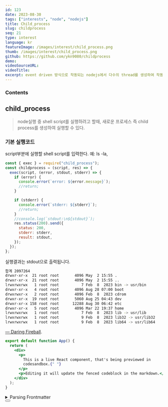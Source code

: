 ```yaml
---
id: 123
date: 2023-08-30
tags: ["interests", "node", "nodejs"]
title: Child_process
slug: childprocess
seq: 21
type: interest
language: kr
featureImage: /images/interest/child_process.png
thumb: /images/interest/child_process.png
github: https://github.com/ykn9080/childprocess
demo:
videoSourceURL:
videoTitle:
excerpt: event driven 방식으로 작동되는 nodejs에서 다수의 thread를 생성하여 작동하는 방식
---
```


### Contents

## child_process

> node실행 중 shell script를 실행하려고 할때, 새로운 프로세스 즉 child process를 생성하여 실행할 수 있다.

### 기본 실행코드

script부분에 실행할 shell script를 입력한다.
예: ls -la,

```js
const { exec } = require("child_process");
const childprocess = (script, res) => {
  exec(script, (error, stdout, stderr) => {
    if (error) {
      console.error(`error: ${error.message}`);
      //return;
    }

    if (stderr) {
      console.error(`stderr: ${stderr}`);
      //return;
    }
    //console.log(`stdout:\n${stdout}`);
    res.status(200).send({
      status: 200,
      stderr: stderr,
      result: stdout,
    });
  });
};
```

실행결과는 stdout으로 출력됩니다.

```sh
합계 2097264
drwxr-xr-x  21 root root       4096 May  2 15:55 .
drwxr-xr-x  21 root root       4096 May  2 15:55 ..
lrwxrwxrwx   1 root root          7 Feb  8  2023 bin -> usr/bin
drwxr-xr-x   4 root root       4096 Aug 28 07:00 boot
drwxrwxr-x   2 root root       4096 Feb  8  2023 cdrom
drwxr-xr-x  19 root root       5060 Aug 25 04:43 dev
drwxr-xr-x 158 root root      12288 Aug 30 06:42 etc
drwxr-xr-x   5 root root       4096 Mar 22 19:37 home
lrwxrwxrwx   1 root root          7 Feb  8  2023 lib -> usr/lib
lrwxrwxrwx   1 root root          9 Feb  8  2023 lib32 -> usr/lib32
lrwxrwxrwx   1 root root          9 Feb  8  2023 lib64 -> usr/lib64

```

[— Daring Fireball](https://daringfireball.net/projects/markdown/).

```jsx live
export default function App() {
  return (
    <div>
      <p>
        This is a live React component, that's being previewed in
        codesandbox.{" "}
      </p>
      <p>Editing it will update the fenced codeblock in the markdown.</p>
    </div>
  );
}
```

<details>
  <summary>Parsing Frontmatter</summary>

Markdown in general is often paired with frontmatter, and normally this means adding some extra custom processing to the way markdown is handled. To address this, `next-mdx-remote` comes with optional parsing of frontmatter, which can be enabled by passing `parseFrontmatter: true` to `serialize`.

</details>
<Button text="hello1"/>
<MyPopOver />
<SearchLabel script="ls -la" port="7878" />
<Search />
